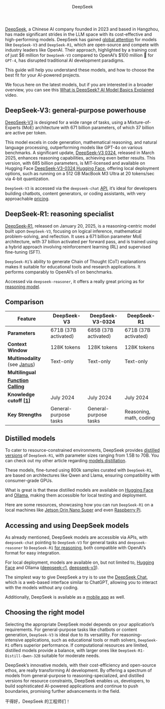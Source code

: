 
<Header model="deepseek">DeepSeek</Header>

[DeepSeek](https://www.deepseek.com/en), a Chinese AI company founded in 2023 and based in Hangzhou, has made significant strides in the LLM space with its cost-effective and high-performing models. DeepSeek has gained [global attention](https://www.youtube.com/watch?v=Nl7aCUsWykg) for models like `DeepSeek-V3` and `DeepSeek-R1`, which are open-source and compete with industry leaders like OpenAI. Their approach, highlighted by a training cost of just $6 million for `DeepSeek-V3` compared to OpenAI’s $100 million 💸 for `GPT-4`, has disrupted traditional AI development paradigms.

This guide will help you understand these models, and how to choose the best fit for your AI-powered projects.

We focus here on the latest models, but if you are interested in a broader overview, you can see this [What is DeepSeek? AI Model Basics Explained](https://www.youtube.com/watch?v=KTonvXhsxpc) video.

## DeepSeek-V3: general-purpose powerhouse

[DeepSeek-V3](https://github.com/deepseek-ai/DeepSeek-V3) is designed for a wide range of tasks, using a Mixture-of-Experts (MoE) architecture with 671 billion parameters, of which 37 billion are active per token.

This model excels in code generation, mathematical reasoning, and natural language processing, outperforming models like GPT-4o on various benchmarks. A significant update, [DeepSeek-V3 0324](https://api-docs.deepseek.com/news/news250325), released in March 2025, enhances reasoning capabilities, achieving even better results. This version, with 685 billion parameters, is MIT-licensed and available on Hugging Face
[DeepSeek-V3-0324 Hugging Face](https://huggingface.co/deepseek-ai/DeepSeek-V3-0324), offering local deployment options, such as running on a 512 GB MacBook M3 Ultra at 20 tokens/sec via 4-bit quantization.

`DeepSeek-V3` is accessed via the `deepseek-chat` [API](https://api-docs.deepseek.com/api/deepseek-api), it’s ideal for developers building chatbots, content generators, or coding assistants, with very approachable [pricing](https://api-docs.deepseek.com/quick_start/pricing).

## DeepSeek-R1: reasoning specialist

[DeepSeek-R1](https://github.com/deepseek-ai/DeepSeek-R1), released on January 20, 2025, is a reasoning-centric model built upon `DeepSeek-V3`, focusing on logical inference, mathematical problem-solving, and reflection. It uses a 671 billion parameter MoE architecture, with 37 billion activated per forward pass, and is trained using a hybrid approach involving reinforcement learning (RL) and supervised fine-tuning (SFT).

`DeepSeek-R1`’s ability to generate Chain of Thought (CoT) explanations makes it suitable for educational tools and research applications. It performs comparably to OpenAI’s o1 on benchmarks.

Accessed via `deepseek-reasoner`, it offers a really great pricing as for [reasoning model](https://api-docs.deepseek.com/guides/reasoning_model).

## Comparison

| **Feature**                                                                              | **DeepSeek-V3**       | **DeepSeek-V3-0324**  | **DeepSeek-R1**         |
| ---------------------------------------------------------------------------------------- | --------------------- | --------------------- | ----------------------- |
| **Parameters**                                                                           | 671B (37B activated)  | 685B (37B activated)  | 671B (37B activated)    |
| **Context Window**                                                                       | 128K tokens           | 128K tokens           | 128K tokens             |
| **Multimodality** (see [Janus](https://huggingface.co/deepseek-ai/Janus-Pro-7B))         | Text-only             | Text-only             | Text-only               |
| **Multilingual**                                                                         | <Check />             | <Check />             | <Check />               |
| **[Function Calling](https://api-docs.deepseek.com/guides/function_calling)**            | <Check />             | <Check />             | <Check />               |
| **Knowledge cutoff [[1](https://www.knostic.ai/blog/exposing-deepseek-system-prompts)]** | July 2024             | July 2024             | July 2024               |
| **Key Strengths**                                                                        | General-purpose tasks | General-purpose tasks | Reasoning, math, coding |

## Distilled models

To cater to resource-constrained environments, DeepSeek provides [distilled versions](https://github.com/deepseek-ai/DeepSeek-R1?tab=readme-ov-file#deepseek-r1-distill-models) of `DeepSeek-R1`, with parameter sizes ranging from 1.5B to 70B. You can check out my other article regarding [models distillation](/posts/models-distilation).

These models, fine-tuned using 800k samples curated with `DeepSeek-R1`, are based on architectures like Qwen and Llama, ensuring compatibility with consumer-grade GPUs.

What is great is that these distilled models are available on [Hugging Face](https://huggingface.co/collections/deepseek-ai/deepseek-r1-678e1e131c0169c0bc89728d) and [Ollama](https://ollama.com/library/deepseek-r1), making them accessible for local testing and deployment.

Here are some resources, showcasing how you can run `DeepSeek-R1` on a local machines like [Jetson Orin Nano Super](https://www.youtube.com/watch?v=e-EG3B5Uj78) and even [Raspberry Pi](https://www.youtube.com/watch?v=o1sN1lB76EA).

## Accessing and using DeepSeek models

As already mentioned, DeepSeek models are accessible via APIs, with `deepseek-chat` pointing to `DeepSeek-V3` for general tasks and `deepseek-reasoner` to `DeepSeek-R1` [for reasoning](https://api-docs.deepseek.com/guides/reasoning_model), both compatible with OpenAI’s format for easy integration.

For local deployment, models are available on, but not limited to, [Hugging Face](https://huggingface.co/collections/deepseek-ai/deepseek-r1-678e1e131c0169c0bc89728d) and Ollama ([deepseek-r1](https://ollama.com/library/deepseek-r1), [deepseek-v3](https://ollama.com/library/deepseek-v3)).

The simplest way to give DeepSeek a try is to use the [DeepSeek Chat](https://chat.deepseek.com/), which is a web-based interface similar to ChatGPT, allowing you to interact with the models without any coding.

Additionally, DeepSeek is available as a [mobile app](https://play.google.com/store/apps/details?id=com.deepseek.chat) as well.

## Choosing the right model

Selecting the appropriate DeepSeek model depends on your application’s requirements. For general-purpose tasks like chatbots or content generation, `DeepSeek-V3` is ideal due to its versatility. For reasoning-intensive applications, such as educational tools or math solvers, `DeepSeek-R1` offers superior performance. If computational resources are limited, distilled models provide a balance, with larger ones like `DeepSeek-R1-Distill-Qwen-32B` suitable for moderate needs.

DeepSeek’s innovative models, with their cost-efficiency and open-source ethos, are really transforming AI development. By offering a spectrum of models from general-purpose to reasoning-specialized, and distilled versions for resource constraints, DeepSeek enables us, developers, to build sophisticated AI-powered applications and continue to push boundaries, promising further advancements in the field.

干得好，DeepSeek 的工程师们！
